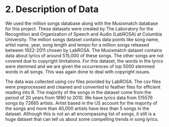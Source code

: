 
# 2. Description of Data

We used the million songs database along with the Musixmatch database for this project. These datasets were created by The Laboratory for the Recognition and Organization of Speech and Audio (LabROSA) at Columbia University. The million songs dataset contains data points like song name, artist name, year, song length and tempo for a million songs released between 1922-2011 chosen by LabROSA. The Musixmatch dataset contains data about lyrics of around 515,000 of these songs. The other songs are not covered due to copyright limitations. For this dataset, the words in the lyrics were stemmed and we are given the occurrences of top 5000 stemmed words in all songs. This was again done to deal with copyright issues.

The data was collected using csv files provided by LabROSA. The csv files were preprocessed and cleaned and converted to feather files for efficient reading into R. The majority of the songs in the dataset come from the period of 20 years from 1990 to 2010. We have lyrics data from 515576 songs by 72665 artists. Artist based in the US account for the majority of the songs and more than 40,000 artists have less than 5 songs in the dataset. Although this is not an all encompassing list of songs, it still is a huge dataset that can tell us about some compelling trends in song lyrics.

